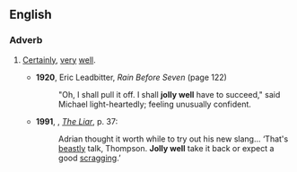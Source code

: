 ==English==

===Adverb===
{{en-adv|-}}

# {{lb|en|UK|dated|emphatic|sometimes|humorous}} [[certainly|Certainly]], [[very]] [[well]].
#* '''1920''', Eric Leadbitter, ''Rain Before Seven'' (page 122)
#*: "Oh, I shall pull it off. I shall '''jolly well''' have to succeed," said Michael light-heartedly; feeling unusually confident.
#* '''1991''', {{w|Stephen Fry}}, ''[[:w:The Liar (novel)|The Liar]]'', p. 37:
#*: Adrian thought it worth while to try out his new slang... ‘That's [[beastly]] talk, Thompson. '''Jolly well''' take it back or expect a good [[scrag]]ging.’
#: {{ux|en|You '''jolly well''' deserved it.}}